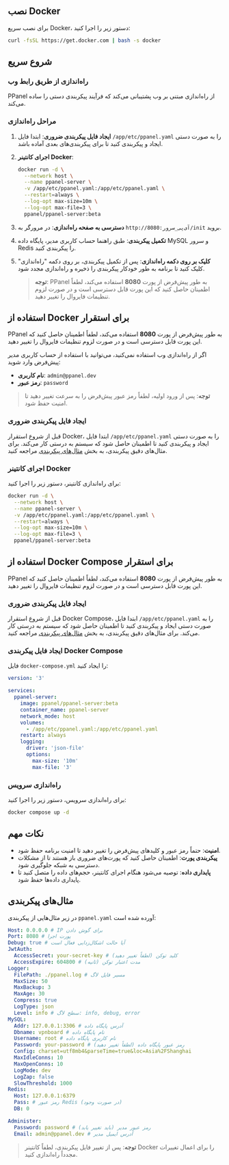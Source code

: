 ## نصب Docker

برای نصب سریع Docker، دستور زیر را اجرا کنید:

```sh
curl -fsSL https://get.docker.com | bash -s docker
```

## شروع سریع

### راه‌اندازی از طریق رابط وب

PPanel از راه‌اندازی مبتنی بر وب پشتیبانی می‌کند که فرآیند پیکربندی دستی را ساده می‌کند.

### مراحل راه‌اندازی

1. **ایجاد فایل پیکربندی ضروری**: ابتدا فایل `/app/etc/ppanel.yaml` را به صورت دستی ایجاد و پیکربندی کنید تا برای پیکربندی‌های بعدی آماده باشد.

2. **اجرای کانتینر Docker**:

   ```sh
   docker run -d \
     --network host \
     --name ppanel-server \
     -v /app/etc/ppanel.yaml:/app/etc/ppanel.yaml \
     --restart=always \
     --log-opt max-size=10m \
     --log-opt max-file=3 \
     ppanel/ppanel-server:beta
   ```

3. **دسترسی به صفحه راه‌اندازی**: در مرورگر به `http://آی‌پی_سرور:8080/init` بروید.

4. **تکمیل پیکربندی**: طبق راهنما حساب کاربری مدیر، پایگاه داده MySQL و سرور Redis را پیکربندی کنید.

5. **کلیک بر روی دکمه راه‌اندازی**: پس از تکمیل پیکربندی، بر روی دکمه "راه‌اندازی" کلیک کنید تا برنامه به طور خودکار پیکربندی را ذخیره و راه‌اندازی مجدد شود.

   > **توجه**: PPanel به طور پیش‌فرض از پورت **8080** استفاده می‌کند، لطفاً اطمینان حاصل کنید که این پورت قابل دسترسی است و در صورت لزوم تنظیمات فایروال را تغییر دهید.

## استفاده از Docker برای استقرار

PPanel به طور پیش‌فرض از پورت **8080** استفاده می‌کند، لطفاً اطمینان حاصل کنید که این پورت قابل دسترسی است و در صورت لزوم تنظیمات فایروال را تغییر دهید.

اگر از راه‌اندازی وب استفاده نمی‌کنید، می‌توانید با استفاده از حساب کاربری مدیر پیش‌فرض وارد شوید:

- **نام کاربری**: `admin@ppanel.dev`
- **رمز عبور**: `password`

> **توجه**: پس از ورود اولیه، لطفاً رمز عبور پیش‌فرض را به سرعت تغییر دهید تا امنیت حفظ شود.

### ایجاد فایل پیکربندی ضروری

قبل از شروع استقرار Docker، ابتدا فایل `/app/etc/ppanel.yaml` را به صورت دستی ایجاد و پیکربندی کنید تا اطمینان حاصل شود که سیستم به درستی کار می‌کند. برای مثال‌های دقیق پیکربندی، به بخش [مثال‌های پیکربندی](#مثال‌های-پیکربندی) مراجعه کنید.

### اجرای کانتینر Docker

برای راه‌اندازی کانتینر، دستور زیر را اجرا کنید:

```sh
docker run -d \
  --network host \
  --name ppanel-server \
  -v /app/etc/ppanel.yaml:/app/etc/ppanel.yaml \
  --restart=always \
  --log-opt max-size=10m \
  --log-opt max-file=3 \
  ppanel/ppanel-server:beta
```

## استفاده از Docker Compose برای استقرار

PPanel به طور پیش‌فرض از پورت **8080** استفاده می‌کند، لطفاً اطمینان حاصل کنید که این پورت قابل دسترسی است و در صورت لزوم تنظیمات فایروال را تغییر دهید.

### ایجاد فایل پیکربندی ضروری

قبل از شروع استقرار Docker Compose، ابتدا فایل `/app/etc/ppanel.yaml` را به صورت دستی ایجاد و پیکربندی کنید تا اطمینان حاصل شود که سیستم به درستی کار می‌کند. برای مثال‌های دقیق پیکربندی، به بخش [مثال‌های پیکربندی](#مثال‌های-پیکربندی) مراجعه کنید.

### ایجاد فایل پیکربندی Docker Compose

فایل `docker-compose.yml` را ایجاد کنید:

```yaml
version: '3'

services:
  ppanel-server:
    image: ppanel/ppanel-server:beta
    container_name: ppanel-server
    network_mode: host
    volumes:
      - /app/etc/ppanel.yaml:/app/etc/ppanel.yaml
    restart: always
    logging:
      driver: 'json-file'
      options:
        max-size: '10m'
        max-file: '3'
```

### راه‌اندازی سرویس

برای راه‌اندازی سرویس، دستور زیر را اجرا کنید:

```sh
docker compose up -d
```

## نکات مهم

- **امنیت**: حتماً رمز عبور و کلیدهای پیش‌فرض را تغییر دهید تا امنیت برنامه حفظ شود.
- **پیکربندی پورت**: اطمینان حاصل کنید که پورت‌های ضروری باز هستند تا از مشکلات دسترسی به شبکه جلوگیری شود.
- **پایداری داده**: توصیه می‌شود هنگام اجرای کانتینر، حجم‌های داده را متصل کنید تا پایداری داده‌ها حفظ شود.

## مثال‌های پیکربندی

در زیر مثال‌هایی از پیکربندی `ppanel.yaml` آورده شده است:

```yaml
Host: 0.0.0.0 # IP برای گوش دادن
Port: 8080 # پورت اجرا
Debug: true # آیا حالت اشکال‌زدایی فعال است
JwtAuth:
  AccessSecret: your-secret-key # کلید توکن (لطفاً تغییر دهید)
  AccessExpire: 604800 # مدت اعتبار توکن (ثانیه)
Logger:
  FilePath: ./ppanel.log # مسیر فایل لاگ
  MaxSize: 50
  MaxBackup: 3
  MaxAge: 30
  Compress: true
  LogType: json
  Level: info # سطح لاگ: info, debug, error
MySQL:
  Addr: 127.0.0.1:3306 # آدرس پایگاه داده
  Dbname: vpnboard # نام پایگاه داده
  Username: root # نام کاربری پایگاه داده
  Password: your-password # رمز عبور پایگاه داده (لطفاً تغییر دهید)
  Config: charset=utf8mb4&parseTime=true&loc=Asia%2FShanghai
  MaxIdleConns: 10
  MaxOpenConns: 10
  LogMode: dev
  LogZap: false
  SlowThreshold: 1000
Redis:
  Host: 127.0.0.1:6379
  Pass: # رمز عبور Redis (در صورت وجود)
  DB: 0

Administer:
  Password: password # رمز عبور مدیر (باید تغییر یابد)
  Email: admin@ppanel.dev # آدرس ایمیل مدیر
```

> **توجه**: پس از تغییر فایل پیکربندی، لطفاً کانتینر Docker را برای اعمال تغییرات مجدداً راه‌اندازی کنید.



<Giscus />
